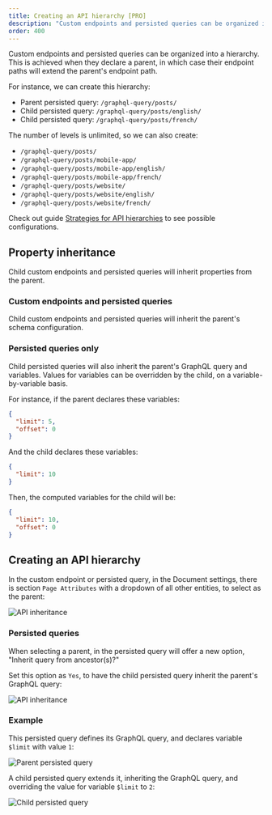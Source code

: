 ```yaml
---
title: Creating an API hierarchy [PRO]
description: "Custom endpoints and persisted queries can be organized into a hierarchy. This is achieved when they declare a parent, in which case their endpoint paths will extend the parent's endpoint path."
order: 400
---
```


Custom endpoints and persisted queries can be organized into a hierarchy. This is achieved when they declare a parent, in which case their endpoint paths will extend the parent's endpoint path.

For instance, we can create this hierarchy:

- Parent persisted query: `/graphql-query/posts/`
- Child persisted query: `/graphql-query/posts/english/`
- Child persisted query: `/graphql-query/posts/french/`

The number of levels is unlimited, so we can also create:

- `/graphql-query/posts/`
- `/graphql-query/posts/mobile-app/`
- `/graphql-query/posts/mobile-app/english/`
- `/graphql-query/posts/mobile-app/french/`
- `/graphql-query/posts/website/`
- `/graphql-query/posts/website/english/`
- `/graphql-query/posts/website/french/`

<Banner type='info'>

Check out guide [Strategies for API hierarchies](/guides/deep/strategies-for-api-hierarchies) to see possible configurations.

</Banner>

## Property inheritance

Child custom endpoints and persisted queries will inherit properties from the parent.

### Custom endpoints and persisted queries

Child custom endpoints and persisted queries will inherit the parent's schema configuration.

### Persisted queries only

Child persisted queries will also inherit the parent's GraphQL query and variables. Values for variables can be overridden by the child, on a variable-by-variable basis.

For instance, if the parent declares these variables:

```json
{
  "limit": 5,
  "offset": 0
}
```

And the child declares these variables:

```json
{
  "limit": 10
}
```

Then, the computed variables for the child will be:

```json
{
  "limit": 10,
  "offset": 0
}
```

## Creating an API hierarchy

In the custom endpoint or persisted query, in the Document settings, there is section `Page Attributes` with a dropdown of all other entities, to select as the parent:

![API inheritance](/assets/guides/upstream/api-inheritance.png "API inheritance")

### Persisted queries

When selecting a parent, in the persisted query will offer a new option, "Inherit query from ancestor(s)?"

Set this option as `Yes`, to have the child persisted query inherit the parent's GraphQL query:

![API inheritance](/assets/guides/upstream/api-inheritance.gif "API inheritance")

### Example

This persisted query defines its GraphQL query, and declares variable `$limit` with value `1`:

![Parent persisted query](/assets/guides/upstream/parent-persisted-query.png "Parent persisted query")

A child persisted query extends it, inheriting the GraphQL query, and overriding the value for variable `$limit` to `2`:

![Child persisted query](/assets/guides/upstream/child-persisted-query.png "Child persisted query")


